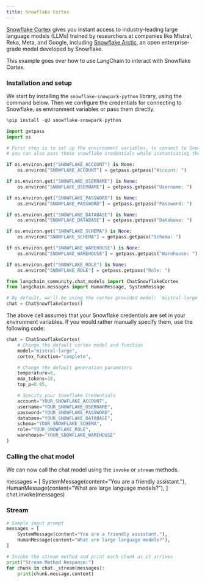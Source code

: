 ```yaml
---
title: Snowflake Cortex
---
```


[Snowflake Cortex](https://docs.snowflake.com/en/user-guide/snowflake-cortex/llm-functions) gives you instant access to industry-leading large language models (LLMs) trained by researchers at companies like Mistral, Reka, Meta, and Google, including [Snowflake Arctic](https://www.snowflake.com/en/data-cloud/arctic/), an open enterprise-grade model developed by Snowflake.

This example goes over how to use LangChain to interact with Snowflake Cortex.

### Installation and setup

We start by installing the `snowflake-snowpark-python` library, using the command below. Then we configure the credentials for connecting to Snowflake, as environment variables or pass them directly.

```python
%pip install -qU snowflake-snowpark-python
```

```python
import getpass
import os

# First step is to set up the environment variables, to connect to Snowflake,
# you can also pass these snowflake credentials while instantiating the model

if os.environ.get("SNOWFLAKE_ACCOUNT") is None:
    os.environ["SNOWFLAKE_ACCOUNT"] = getpass.getpass("Account: ")

if os.environ.get("SNOWFLAKE_USERNAME") is None:
    os.environ["SNOWFLAKE_USERNAME"] = getpass.getpass("Username: ")

if os.environ.get("SNOWFLAKE_PASSWORD") is None:
    os.environ["SNOWFLAKE_PASSWORD"] = getpass.getpass("Password: ")

if os.environ.get("SNOWFLAKE_DATABASE") is None:
    os.environ["SNOWFLAKE_DATABASE"] = getpass.getpass("Database: ")

if os.environ.get("SNOWFLAKE_SCHEMA") is None:
    os.environ["SNOWFLAKE_SCHEMA"] = getpass.getpass("Schema: ")

if os.environ.get("SNOWFLAKE_WAREHOUSE") is None:
    os.environ["SNOWFLAKE_WAREHOUSE"] = getpass.getpass("Warehouse: ")

if os.environ.get("SNOWFLAKE_ROLE") is None:
    os.environ["SNOWFLAKE_ROLE"] = getpass.getpass("Role: ")
```

```python
from langchain_community.chat_models import ChatSnowflakeCortex
from langchain.messages import HumanMessage, SystemMessage

# By default, we'll be using the cortex provided model: `mistral-large`, with function: `complete`
chat = ChatSnowflakeCortex()
```

The above cell assumes that your Snowflake credentials are set in your environment variables. If you would rather manually specify them, use the following code:

```python
chat = ChatSnowflakeCortex(
    # Change the default cortex model and function
    model="mistral-large",
    cortex_function="complete",

    # Change the default generation parameters
    temperature=0,
    max_tokens=10,
    top_p=0.95,

    # Specify your Snowflake Credentials
    account="YOUR_SNOWFLAKE_ACCOUNT",
    username="YOUR_SNOWFLAKE_USERNAME",
    password="YOUR_SNOWFLAKE_PASSWORD",
    database="YOUR_SNOWFLAKE_DATABASE",
    schema="YOUR_SNOWFLAKE_SCHEMA",
    role="YOUR_SNOWFLAKE_ROLE",
    warehouse="YOUR_SNOWFLAKE_WAREHOUSE"
)
```

### Calling the chat model

We can now call the chat model using the `invoke` or `stream` methods.

messages = [
        SystemMessage(content="You are a friendly assistant."),
        HumanMessage(content="What are large language models?"),
]
chat.invoke(messages)

### Stream

```python
# Sample input prompt
messages = [
    SystemMessage(content="You are a friendly assistant."),
    HumanMessage(content="What are large language models?"),
]

# Invoke the stream method and print each chunk as it arrives
print("Stream Method Response:")
for chunk in chat._stream(messages):
    print(chunk.message.content)
```
